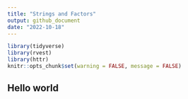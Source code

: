 ```yaml
---
title: "Strings and Factors"
output: github_document
date: "2022-10-18"
---
```


```r
library(tidyverse)
library(rvest)
library(httr)
knitr::opts_chunk$set(warning = FALSE, message = FALSE)
```

## Hello world

